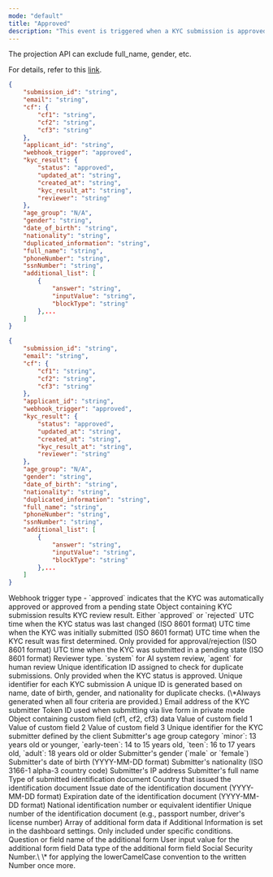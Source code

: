 ```yaml
---
mode: "default"
title: "Approved"
description: "This event is triggered when a KYC submission is approved. Approval can occur through automated system validation or after manual review. This event indicates that the KYC process has been successfully completed and serves as a signal to initiate follow-up actions such as user account activation or granting service access permissions. "
---
```


<Note>
  The projection API can exclude full_name, gender, etc.

  For details, refer to this [link](https://developers.argosidentity.com/api-reference/api-reference-guide/en/post-projection#param-fields).
</Note>

<CodeGroup>

```json approved-webhook-id-document.json
{
    "submission_id": "string",
    "email": "string",
    "cf": {
        "cf1": "string",
        "cf2": "string",
        "cf3": "string"
    },
    "applicant_id": "string",
    "webhook_trigger": "approved",
    "kyc_result": {
        "status": "approved",
        "updated_at": "string",
        "created_at": "string",
        "kyc_result_at": "string",
        "reviewer": "string"
    },
    "age_group": "N/A",
    "gender": "string",
    "date_of_birth": "string",
    "nationality": "string",
    "duplicated_information": "string",
    "full_name": "string",
    "phoneNumber": "string",
    "ssnNumber": "string",
    "additional_list": [
        {
            "answer": "string",
            "inputValue": "string",
            "blockType": "string"
        },...
    ]
}
```


```json approved-webook-knowledgebased.json
{
    "submission_id": "string",
    "email": "string",
    "cf": {
        "cf1": "string",
        "cf2": "string",
        "cf3": "string"
    },
    "applicant_id": "string",
    "webhook_trigger": "approved",
    "kyc_result": {
        "status": "approved",
        "updated_at": "string",
        "created_at": "string",
        "kyc_result_at": "string",
        "reviewer": "string"
    },
    "age_group": "N/A",
    "gender": "string",
    "date_of_birth": "string",
    "nationality": "string",
    "duplicated_information": "string",
    "full_name": "string",
    "phoneNumber": "string",
    "ssnNumber": "string",
    "additional_list": [
        {
            "answer": "string",
            "inputValue": "string",
            "blockType": "string"
        },...
    ]
}
```

</CodeGroup>

<ResponseField name="webhook_trigger" type="string">
  Webhook trigger type - `approved` indicates that the KYC was automatically approved or approved from a pending state
</ResponseField>

<ResponseField name="kyc_result" type="object">
  Object containing KYC submission results

  <Expandable title="properties">
    <ResponseField name="status" type="string">
      KYC review result. Either `approved` or `rejected`
    </ResponseField>
    <ResponseField name="updated_at" type="string">
      UTC time when the KYC status was last changed (ISO 8601 format)
    </ResponseField>
    <ResponseField name="created_at" type="string">
      UTC time when the KYC was initially submitted (ISO 8601 format)
    </ResponseField>
    <ResponseField name="kyc_result_at" type="string">
      UTC time when the KYC result was first determined. Only provided for approval/rejection (ISO 8601 format)
    </ResponseField>
    <ResponseField name="pending_at" type="string">
      UTC time when the KYC was submitted in a pending state (ISO 8601 format)
    </ResponseField>
    <ResponseField name="reviewer" type="string">
      Reviewer type. `system` for AI system review, `agent` for human review
    </ResponseField>
  </Expandable>
</ResponseField>

<ResponseField name="applicant_id" type="string">
  Unique identification ID assigned to check for duplicate submissions. Only provided when the KYC status is approved.
</ResponseField>

<ResponseField name="submission_id" type="string">
  Unique identifier for each KYC submission
</ResponseField>

<ResponseField name="duplicated_information" type="string">
  A unique ID is generated based on name, date of birth, gender, and nationality for duplicate checks. (\*Always generated when all four criteria are provided.)
</ResponseField>

<ResponseField name="email" type="string">
  Email address of the KYC submitter
</ResponseField>

<ResponseField name="tokenId" type="string">
  Token ID used when submitting via live form in private mode
</ResponseField>

<ResponseField name="cf" type="object">
  Object containing custom field (cf1, cf2, cf3) data

  <Expandable title="properties">
    <ResponseField name="cf1" type="string">
      Value of custom field 1
    </ResponseField>
    <ResponseField name="cf2" type="string">
      Value of custom field 2
    </ResponseField>
    <ResponseField name="cf3" type="string">
      Value of custom field 3
    </ResponseField>
  </Expandable>
</ResponseField>

<ResponseField name="userid" type="string">
  Unique identifier for the KYC submitter defined by the client
</ResponseField>

<ResponseField name="age_group" type="string">
  Submitter's age group category `minor`: 13 years old or younger, `early-teen`: 14 to 15 years old, `teen`: 16 to 17 years old, `adult`: 18 years old or older
</ResponseField>

<ResponseField name="gender" type="string">
  Submitter's gender (`male` or `female`)
</ResponseField>

<ResponseField name="date_of_birth" type="string">
  Submitter's date of birth (YYYY-MM-DD format)
</ResponseField>

<ResponseField name="nationality" type="string">
  Submitter's nationality (ISO 3166-1 alpha-3 country code)
</ResponseField>

<ResponseField name="ipAddress" type="string">
  Submitter's IP address
</ResponseField>

<ResponseField name="full_name" type="string">
  Submitter's full name
</ResponseField>

<ResponseField name="idType" type="string">
  Type of submitted identification document
</ResponseField>

<ResponseField name="issuingCountry" type="string">
  Country that issued the identification document
</ResponseField>

<ResponseField name="issueDate" type="string">
  Issue date of the identification document (YYYY-MM-DD format)
</ResponseField>

<ResponseField name="expireDate" type="string">
  Expiration date of the identification document (YYYY-MM-DD format)
</ResponseField>

<ResponseField name="identityNumber" type="string">
  National identification number or equivalent identifier
</ResponseField>

<ResponseField name="documentNumber" type="string">
  Unique number of the identification document (e.g., passport number, driver's license number)
</ResponseField>

<ResponseField name="additional_list" type="array">
  Array of additional form data if Additional Information is set in the dashboard settings. Only included under specific conditions.

  <ResponseField name="additional_list_obj" type="object">
    <Expandable title="properties">
      <ResponseField name="answer" type="string">
        Question or field name of the additional form
      </ResponseField>
      <ResponseField name="inputValue" type="string">
        User input value for the additional form field
      </ResponseField>
      <ResponseField name="blockType" type="string">
        Data type of the additional form field
      </ResponseField>
    </Expandable>
  </ResponseField>
</ResponseField>

<ResponseField name="ssnNumber" type="string">
  Social Security Number.\
  \* for applying the lowerCamelCase convention to the written Number once more.
</ResponseField>